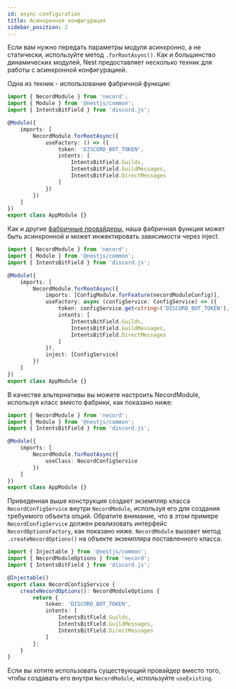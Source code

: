 ```yaml
---
id: async-configuration
title: Асинхронная конфигурация
sidebar_position: 2
---
```


Если вам нужно передать параметры модуля асинхронно, а не статически, используйте метод `.forRootAsync()`. Как и большинство динамических модулей, Nest предоставляет несколько техник для работы с асинхронной конфигурацией.

Одна из техник - использование фабричной функции:

```typescript title="src/app.module.ts"
import { NecordModule } from 'necord';
import { Module } from '@nestjs/common';
import { IntentsBitField } from 'discord.js';

@Module({
    imports: [
        NecordModule.forRootAsync({
            useFactory: () => ({
                token: 'DISCORD_BOT_TOKEN',
                intents: [
                    IntentsBitField.Guilds,
                    IntentsBitField.GuildMessages,
                    IntentsBitField.DirectMessages
                ]
            })
        })
    ]
})
export class AppModule {}
```

Как и другие [фабричные провайдеры](https://docs.nestjs.com/fundamentals/custom-providers#factory-providers-usefactory), наша фабричная функция может быть асинхронной и может инжектировать зависимости через inject.

```typescript title="src/app.module.ts"
import { NecordModule } from 'necord';
import { Module } from '@nestjs/common';
import { IntentsBitField } from 'discord.js';

@Module({
    imports: [
        NecordModule.forRootAsync({
            imports: [ConfigModule.forFeature(necordModuleConfig)],
            useFactory: async (configService: ConfigService) => ({
                token: configService.get<string>('DISCORD_BOT_TOKEN'),
                intents: [
                    IntentsBitField.Guilds,
                    IntentsBitField.GuildMessages,
                    IntentsBitField.DirectMessages
                ]
            }),
            inject: [ConfigService]
        })
    ]
})
export class AppModule {}
```

В качестве альтернативы вы можете настроить NecordModule, используя класс вместо фабрики, как показано ниже:

```typescript title="src/app.module.ts"
import { NecordModule } from 'necord';
import { Module } from '@nestjs/common';
import { IntentsBitField } from 'discord.js';

@Module({
    imports: [
        NecordModule.forRootAsync({
            useClass: NecordConfigService
        })
    ]
})
export class AppModule {}
```

Приведенная выше конструкция создает экземпляр класса `NecordConfigService` внутри `NecordModule`, используя его для создания требуемого объекта опций. Обратите внимание, что в этом примере `NecordConfigService` должен реализовать интерфейс `NecordOptionsFactory`, как показано ниже. `NecordModule` вызовет метод `.createNecordOptions()` на объекте экземпляра поставленного класса.

```typescript title="src/discord-config.service.ts"
import { Injectable } from '@nestjs/common';
import { NecordModuleOptions } from 'necord';
import { IntentsBitField } from 'discord.js';

@Injectable()
export class NecordConfigService {
    createNecordOptions(): NecordModuleOptions {
        return {
            token: 'DISCORD_BOT_TOKEN',
            intents: [
                IntentsBitField.Guilds,
                IntentsBitField.GuildMessages,
                IntentsBitField.DirectMessages
            ]
        };
    }
}
```

Если вы хотите использовать существующий провайдер вместо того, чтобы создавать его внутри `NecordModule`, используйте `useExisting`.
